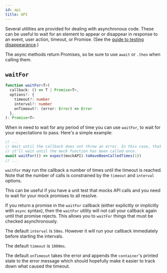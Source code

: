 ```yaml
---
id: api
title: API
---
```


Several utilities are provided for dealing with asynchronous code. These can be
useful to wait for an element to appear or disappear in response to an event,
user action, timeout, or Promise. (See the
[guide to testing disappearance](guide-disappearance.mdx).)

The async methods return Promises, so be sure to use `await` or `.then` when
calling them.

## `waitFor`

```typescript
function waitFor<T>(
  callback: () => T | Promise<T>,
  options?: {
    timeout?: number
    interval?: number
    onTimeout?: (error: Error) => Error
  },
): Promise<T>
```

When in need to wait for any period of time you can use `waitFor`, to wait for
your expectations to pass. Here's a simple example:

```javascript
// ...
// Wait until the callback does not throw an error. In this case, that means
// it'll wait until the mock function has been called once.
await waitFor(() => expect(mockAPI).toHaveBeenCalledTimes(1))
// ...
```

`waitFor` may run the callback a number of times until the timeout is reached.
Note that the number of calls is constrained by the `timeout` and `interval`
options.

This can be useful if you have a unit test that mocks API calls and you need to
wait for your mock promises to all resolve.

If you return a promise in the `waitFor` callback (either explicitly or
implicitly with `async` syntax), then the `waitFor` utility will not call your
callback again until that promise rejects. This allows you to `waitFor` things
that must be checked asynchronously.

The default `interval` is `50ms`. However it will run your callback immediately
before starting the intervals.

The default `timeout` is `1000ms`.

The default `onTimeout` takes the error and appends the `container`'s printed
state to the error message which should hopefully make it easier to track down
what caused the timeout.
